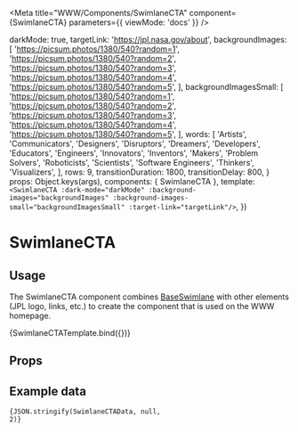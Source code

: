 
<Meta
  title="WWW/Components/SwimlaneCTA"
  component={SwimlaneCTA}
  parameters={{ viewMode: 'docs' }}
/>

  darkMode: true,
  targetLink: 'https://jpl.nasa.gov/about',
  backgroundImages: [
    'https://picsum.photos/1380/540?random=1',
    'https://picsum.photos/1380/540?random=2',
    'https://picsum.photos/1380/540?random=3',
    'https://picsum.photos/1380/540?random=4',
    'https://picsum.photos/1380/540?random=5',
  ],
  backgroundImagesSmall: [
    'https://picsum.photos/1380/540?random=1',
    'https://picsum.photos/1380/540?random=2',
    'https://picsum.photos/1380/540?random=3',
    'https://picsum.photos/1380/540?random=4',
    'https://picsum.photos/1380/540?random=5',
  ],
  words: [
    'Artists',
    'Communicators',
    'Designers',
    'Disruptors',
    'Dreamers',
    'Developers',
    'Educators',
    'Engineers',
    'Innovators',
    'Inventors',
    'Makers',
    'Problem Solvers',
    'Roboticists',
    'Scientists',
    'Software Engineers',
    'Thinkers',
    'Visualizers',
  ],
  rows: 9,
  transitionDuration: 1800,
  transitionDelay: 800,
}
  props: Object.keys(args),
  components: { SwimlaneCTA },
  template: `<SwimlaneCTA :dark-mode="darkMode" :background-images="backgroundImages" :background-images-small="backgroundImagesSmall" :target-link="targetLink"/>`,
})

# SwimlaneCTA

## Usage

The SwimlaneCTA component combines [BaseSwimlane](?path=/story/www-components-base-baseswimlane--default) with other elements (JPL logo, links, etc.) to create the component that is used on the WWW homepage.

<Canvas className="sbdocs-preview-full-width">
  <Story name="SwimlaneCTA" args={SwimlaneCTAData}>
    {SwimlaneCTATemplate.bind({})}
  </Story>
</Canvas>

## Props

<ArgsTable for={SwimlaneCTA} />

## Example data

<code language="json">{JSON.stringify(SwimlaneCTAData, null, 2)}</code>
